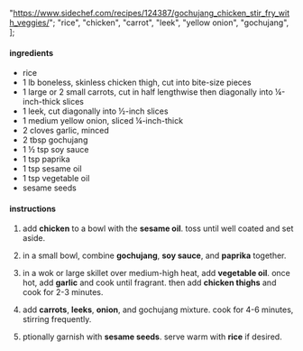   "https://www.sidechef.com/recipes/124387/gochujang_chicken_stir_fry_with_veggies/";
  "rice",
  "chicken",
  "carrot",
  "leek",
  "yellow onion",
  "gochujang",
];

#### ingredients

- rice
- 1 lb boneless, skinless chicken thigh, cut into bite-size pieces
- 1 large or 2 small carrots, cut in half lengthwise then diagonally into ¼-inch-thick slices
- 1 leek, cut diagonally into ½-inch slices
- 1 medium yellow onion, sliced ¼-inch-thick
- 2 cloves garlic, minced
- 2 tbsp gochujang
- 1 ½ tsp soy sauce
- 1 tsp paprika
- 1 tsp sesame oil
- 1 tsp vegetable oil
- sesame seeds

#### instructions

1. add **chicken** to a bowl with the **sesame oil**. toss until well coated and set aside.

2. in a small bowl, combine **gochujang**, **soy sauce**, and **paprika** together.

3. in a wok or large skillet over medium-high heat, add **vegetable oil**. once hot, add **garlic** and cook until fragrant. then add **chicken thighs** and cook for 2-3 minutes.

4. add **carrots**, **leeks**, **onion**, and gochujang mixture. cook for 4-6 minutes, stirring frequently.

5. ptionally garnish with **sesame seeds**. serve warm with **rice** if desired.
